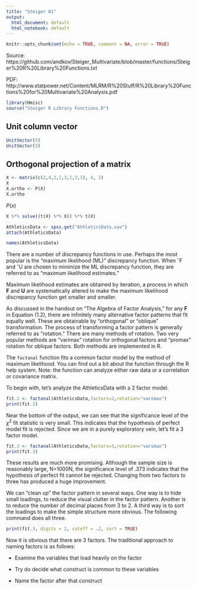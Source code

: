 ```yaml
---
title: "Steiger 01"
output:
  html_document: default
  html_notebook: default
---
```


```r
knitr::opts_chunk$set(echo = TRUE, comment = NA, error = TRUE)
```

Source: https://github.com/andkov/Steiger_Multivariate/blob/master/functions/Steiger%20R%20Library%20Functions.txt

PDF: http://www.statpower.net/Content/MLRM/R%20Stuff/R%20Library%20Functions%20for%20Multivariate%20Analysis.pdf


```r
library(Hmisc) 
source("Steiger R Library Functions.R")
```

## Unit column vector
```r
UnitVector(5)
UnitVector(3)
```

## Orthogonal projection of a matrix
```r
X <- matrix(c(2,4,2,1,3,1,3,1), 4, 2) 
X
X.ortho <- P(X) 
X.ortho
```

$P(x)$
```r
X %*% solve((t(X) %*% X)) %*% t(X)
```




```r
AthleticsData <- spss.get("AthleticsData.sav") 
attach(AthleticsData) 

names(AthleticsData) 
```

There are a number of discrepancy functions in use. Perhaps the most popular is the “maximum likelihood (ML)” discrepancy function. When ˆF and ˆU are chosen to minimize the ML discrepancy function, they are referred to as “maximum likelihood estimates.” 

Maximum likelihood estimates are obtained by iteration, a process in which $\mathbf F$ and $\mathbf U$ are systematically altered to make the maximum likelihood discrepancy function get 
smaller and smaller.  

As discussed in the handout on “The Algebra of Factor Analysis,” for any 
$\mathbf F$ in Equation (1.2), there are infinitely many alternative factor patterns that fit equally well. These are obtainable by “orthogonal” or “oblique” transformation. The process of 
transforming a factor pattern is generally referred to as “rotation.”  There are many 
methods of rotation. Two very popular methods are “varimax” rotation for orthogonal 
factors and “promax” rotation for oblique factors. Both methods are implemented in R. 

The `factanal` function fits a common factor model by the method of maximum 
likelihood.  You can find out a bit about the function through the R help system. Note: 
the function can analyze either raw data or a correlation or covariance matrix.  

To begin with, let’s analyze the AthleticsData with a 2 factor model.  

```r
fit.2 <- factanal(AthleticsData,factors=2,rotation="varimax") 
print(fit.2) 
```

Near the bottom of the output, we can see that the significance level of the $\chi^2$ fit statistic is very small. This indicates that the hypothesis of perfect model fit is rejected. Since we are in a purely exploratory vein, let’s fit a 3 factor model. 

```r
fit.3 <- factanal(AthleticsData,factors=3,rotation="varimax") 
print(fit.3) 
```

These results are much more promising. Although the sample size is reasonably large, 
N=1000N, the significance level of .373 indicates that the hypothesis of perfect fit cannot be rejected. Changing from two factors to three has produced a huge improvement.  

We can “clean up” the factor pattern in several ways. One way is to hide small 
loadings, to reduce the visual clutter in the factor pattern. Another is to reduce the 
number of decimal places from 3 to 2. A third way is to sort the loadings to make the 
simple structure more obvious. The following command does all three. 

```r
print(fit.3, digits = 2, cutoff = .2, sort = TRUE)
```

Now it is obvious that there are 3 factors.  The traditional approach to naming factors is as follows:  

* Examine the variables that load heavily on the factor 

* Try do decide what construct is common to these variables

* Name the factor after that construct 


